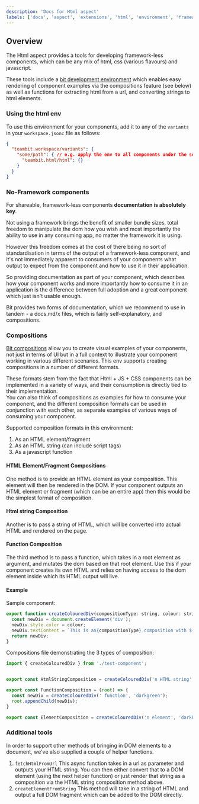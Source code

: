 ```yaml
---
description: 'Docs for Html aspect'
labels: ['docs', 'aspect', 'extensions', 'html', 'environment', 'framework-less', 'vanillajs', 'vanilla js']
---
```


## Overview

The Html aspect provides a tools for developing framework-less components, which can be any mix of html, css (various flavours) and javascript.

These tools include a [bit development environment](https://harmony-docs.bit.dev/building-with-bit/environments) which enables easy rendering of component
examples via the compositions feature (see below) as well as functions for extracting html from a url, and converting strings to html elements.

### Using the html env

To use this environment for your components, add it to any of the `variants` in your `workspace.jsonc` file as follows:

```json title="workspace.jsonc"
{
  "teambit.workspace/variants": {
    "some/path": { // e.g. apply the env to all components under the some/path directory
      "teambit.html/html": {}
    }
  }
}
```

### No-Framework components

For shareable, framework-less components __documentation is absolutely key__.

Not using a framework brings the benefit of smaller bundle sizes, total freedom to manipulate the dom how you wish and most importantly the ability to use
in any consuming app, no matter the framework it is using.   

However this freedom comes at the cost of there being no sort of standardisation in terms of the output of a framework-less component, and it's not immediately apparent
to consumers of your components what output to expect from the component and how to use it in their application.

So providing documentation as part of your component, which describes how your component works and more importantly how to consume it in an application
is the difference between full adoption and a great component which just isn't usable enough.

Bit provides two forms of documentation, which we recommend to use in tandem - a docs.md/x files, which is fairly self-explanatory, and compositions.

### Compositions

[Bit compositions](https://harmony-docs.bit.dev/aspects/compositions/) allow you to create visual examples of your components, not just in terms of UI but
in a full context to illustrate your component working in various different scenarios. This env supports creating compositions in a number of different formats.

These formats stem from the fact that Html + JS + CSS components can be implemented in a variety of ways, and their consumption is directly tied to their implementation.  
You can also think of compositions as examples for how to consume your component, and the different composition formats can be used in conjunction 
with each other, as separate examples of various ways of consuming your component.

Supported composition formats in this environment:

1. As an HTML element/fragment
1. As an HTML string (can include script tags)
1. As a javascript function

#### HTML Element/Fragment Compositions

One method is to provide an HTML element as your composition. This element will then be rendered in the DOM. If your component outputs an HTML element or fragment (which can be an entire app)
then this would be the simplest format of composition.

#### Html string Composition

Another is to pass a string of HTML, which will be converted into actual HTML and rendered on the page.

#### Function Composition

The third method is to pass a function, which takes in a root element as argument, and mutates the dom based on that root element. Use this if your
component creates its own HTML and relies on having access to the dom element inside which its HTML output will live.

#### Example 

Sample component:
```js
export function createColouredDiv(compositionType: string, colour: string){
  const newDiv = document.createElement('div');
  newDiv.style.color = colour;
  newDiv.textContent = `This is a${compositionType} composition with ${colour} text`;
  return newDiv;
}
```

Compositions file demonstrating the 3 types of composition:
```js
import { createColouredDiv } from './test-component';


export const HtmlStringComposition = createColouredDiv('n HTML string','orange').outerHTML;

export const FunctionComposition = (root) => {
  const newDiv = createColouredDiv(' function', 'darkgreen');
  root.appendChild(newDiv);
}

export const ElementComposition = createColouredDiv('n element', 'darkBlue');
```


### Additional tools

In order to support other methods of bringing in DOM elements to a document, we've also supplied a couple of helper functions.

1. `fetchHtmlFromUrl`
This async function takes in a url as parameter and outputs your HTML string. You can then either convert that to a DOM element (using the next helper function)
or just render that string as a composition via the HTML string composition method above.
1.  `createElementFromString`
This method will take in a string of HTML and output a full DOM fragment which can be added to the DOM directly. 

